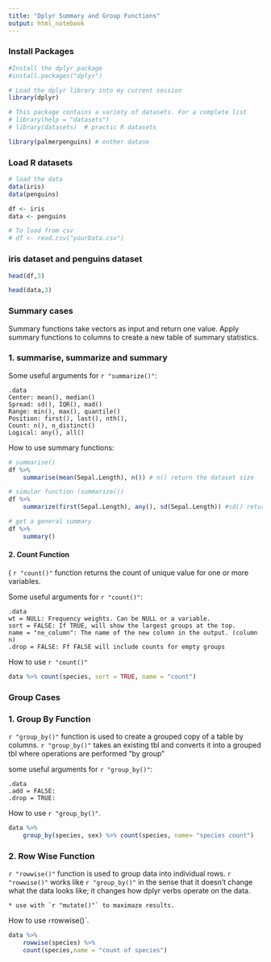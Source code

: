 ---
title: "Dplyr Summary and Group Functions"
output: html_notebook
---

### Install Packages
```{r}
#Install the dplyr package
#install.packages("dplyr")

# Load the dplyr library into my current session
library(dplyr)

# This package contains a variety of datasets. For a complete list
# library(help = "datasets")
# library(datasets)  # practic R datasets

library(palmerpenguins) # onther datase
```

### Load R datasets
```{r}
# load the data
data(iris)
data(penguins)

df <- iris
data <- penguins

# To load from csv 
# df <- read.csv("yourData.csv")
```

### iris dataset and penguins dataset
```{r}
head(df,3)
```
```{r}
head(data,3)
```

### Summary cases
Summary functions take vectors as input and return one value. Apply summary functions to columns to create a new table of summary statistics.

### 1. summarise, summarize and summary

Some useful arguments for `r "summarize()"`:
    
    .data
    Center: mean(), median()
    Spread: sd(), IQR(), mad()
    Range: min(), max(), quantile()
    Position: first(), last(), nth(),
    Count: n(), n_distinct()
    Logical: any(), all()
    
How to use summary functions:
```{r}
# summarise()
df %>% 
    summarise(mean(Sepal.Length), n()) # n() return the dataset size
```
```{r}
# simular function (summarize())
df %>% 
    summarize(first(Sepal.Length), any(), sd(Sepal.Length)) #sd() return the standard deviation
```
```{r}
# get a general summary
df %>% 
    summary()
```

#### 2. Count Function
(
`r "count()"` function returns the count of unique value for one or more variables.

Some useful arguments for `r "count()"`:

    .data
    wt = NULL: Frequency weights. Can be NULL or a variable.
    sort = FALSE: If TRUE, will show the largest groups at the top.
    name = "ne_column": The name of the new column in the output. (column n)
    .drop = FALSE: Ff FALSE will include counts for empty groups
    
How to use `r "count()"`
```{r}
data %>% count(species, sort = TRUE, name = "count")
```

### Group Cases
### 1. Group By Function

`r "group_by()"` function is used to create a grouped copy of a table by columns. `r "group_by()"` takes an existing tbl and converts it into a grouped tbl where 
operations are performed "by group"

some useful arguments for `r "group_by()"`:

    .data
    .add = FALSE:
    .drop = TRUE:
    
How to use `r "group_by()"`.
```{r}
data %>% 
    group_by(species, sex) %>% count(species, name= "species count")
```

### 2. Row Wise Function
`r "rowwise()"` function is used to group data into individual rows. `r "rowwise()"` works like `r "group_by()"` in the sense that it doesn’t change what the data looks like; it changes how dplyr verbs operate on the data.

    * use with `r "mutate()"` to maximaze results.
    
How to use `r `rowwise()`.
```{r}
data %>% 
    rowwise(species) %>% 
    count(species,name = "count of species")
```